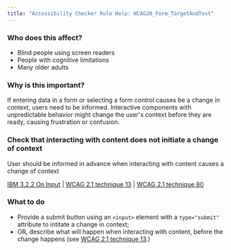 ```yaml
---
title: "Accessibility Checker Rule Help: WCAG20_Form_TargetAndText"
---
```


<div className="toolHelp">
<Row>
<Column colLg={5} colMd={3} colSm={4} className="toolLeft">

### Who does this affect?

* Blind people using screen readers
* People with cognitive limitations
* Many older adults

### Why is this important?

If entering data in a form or selecting a form control causes be a change in context, users need to be informed. Interactive components with unpredictable behavior might change the user's context before they are ready, causing frustration or confusion.

</Column>
<Column colLg={11} colMd={5} colSm={4} className="toolMain">

<div id="locLevel"></div>

### Check that interacting with content does not initiate a change of context
User should be informed in advance when interacting with content causes a change of context

[IBM 3.2.2 On Input](http://www.ibm.com/able/guidelines/ci162/on_input.html) | [WCAG 2.1 technique 13](https://www.w3.org/WAI/WCAG21/Techniques/general/G13) | [WCAG 2.1 technique 80](https://www.w3.org/WAI/WCAG21/Techniques/general/G80)

<div id="locSnippet"></div>

### What to do

* Provide a submit button using an `<input>` element with a `type="submit"` attribute to intitate a change in context;
* OR, describe what will happen when interacting with content, before the change happens (see [WCAG 2.1 technique 13](https://www.w3.org/WAI/WCAG21/Techniques/general/G13).)


</Column>
</Row>
</div>

